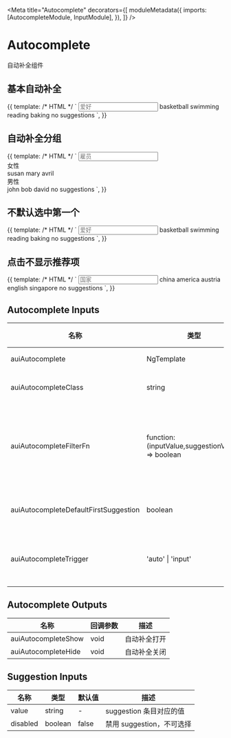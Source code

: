 

<Meta
  title="Autocomplete"
  decorators={[
    moduleMetadata({
      imports: [AutocompleteModule, InputModule],
    }),
  ]}
/>

# Autocomplete

自动补全组件

## 基本自动补全

<Canvas>
  <Story name="Basic" height="260px">
    {{
      template: /* HTML */ `
        <input aui-input [auiAutocomplete]="suggestions" placeholder="爱好" />
        <aui-autocomplete #suggestions>
          <aui-suggestion value="basketball">basketball</aui-suggestion>
          <aui-suggestion value="swimming">swimming</aui-suggestion>
          <aui-suggestion value="reading">reading</aui-suggestion>
          <aui-suggestion value="baking">baking</aui-suggestion>
          <aui-autocomplete-placeholder>
            no suggestions
          </aui-autocomplete-placeholder>
        </aui-autocomplete>
      `,
    }}
  </Story>
</Canvas>

## 自动补全分组

<Canvas>
  <Story name="Suggestions Group" height="360px">
    {{
      template: /* HTML */ `
        <input aui-input [auiAutocomplete]="suggestions" placeholder="雇员" />
        <aui-autocomplete #suggestions>
          <aui-suggestion-group>
            <div auiSuggestionGroupTitle>女性</div>
            <aui-suggestion value="susan">susan</aui-suggestion>
            <aui-suggestion value="mary">mary</aui-suggestion>
            <aui-suggestion value="avril">avril</aui-suggestion>
          </aui-suggestion-group>
          <aui-suggestion-group>
            <div auiSuggestionGroupTitle>男性</div>
            <aui-suggestion value="john">john</aui-suggestion>
            <aui-suggestion value="bob">bob</aui-suggestion>
            <aui-suggestion value="david" [disabled]="true">
              david
            </aui-suggestion>
          </aui-suggestion-group>
          <aui-autocomplete-placeholder>
            no suggestions
          </aui-autocomplete-placeholder>
        </aui-autocomplete>
      `,
    }}
  </Story>
</Canvas>

## 不默认选中第一个

<Canvas>
  <Story name="Not First" height="260px">
    {{
      template: /* HTML */ `
        <input
          aui-input
          [auiAutocomplete]="suggestions"
          [auiAutocompleteDefaultFirstSuggestion]="false"
          placeholder="爱好"
        />
        <aui-autocomplete #suggestions>
          <aui-suggestion value="basketball">basketball</aui-suggestion>
          <aui-suggestion value="swimming">swimming</aui-suggestion>
          <aui-suggestion value="reading">reading</aui-suggestion>
          <aui-suggestion value="baking">baking</aui-suggestion>
          <aui-autocomplete-placeholder>
            no suggestions
          </aui-autocomplete-placeholder>
        </aui-autocomplete>
      `,
    }}
  </Story>
</Canvas>

## 点击不显示推荐项

<Canvas>
  <Story name="No Trigger" height="260px">
    {{
      template: /* HTML */ `
        <input
          aui-input
          [auiAutocomplete]="suggestions"
          auiAutocompleteTrigger="input"
          placeholder="国家"
        />
        <aui-autocomplete #suggestions>
          <aui-suggestion value="china">china</aui-suggestion>
          <aui-suggestion value="america">america</aui-suggestion>
          <aui-suggestion value="austria">austria</aui-suggestion>
          <aui-suggestion value="english">english</aui-suggestion>
          <aui-suggestion value="singapore">singapore</aui-suggestion>
          <aui-autocomplete-placeholder>
            no suggestions
          </aui-autocomplete-placeholder>
        </aui-autocomplete>
      `,
    }}
  </Story>
</Canvas>

## Autocomplete Inputs

| 名称                                  | 类型                                              | 默认值 | 描述                                                                           |
| ------------------------------------- | ------------------------------------------------- | ------ | ------------------------------------------------------------------------------ |
| auiAutocomplete                       | NgTemplate                                        | -      | 自动补全组件模板引用                                                           |
| auiAutocompleteClass                  | string                                            | -      | 向自动补全组件添加类名                                                         |
| auiAutocompleteFilterFn               | function: (inputValue,suggestionValue) => boolean | -      | 自动补全过滤器,传入参数为当前输入文本和 suggestion 的 value 值，符合条件的显示 |
| auiAutocompleteDefaultFirstSuggestion | boolean                                           | true   | 下拉时自动选中第一个，回车即可选中                                             |
| auiAutocompleteTrigger                | 'auto' \| 'input'                                 | 'auto' | 点击输入框时是否显示推荐项，默认 auto 为显示                                   |

## Autocomplete Outputs

| 名称                | 回调参数 | 描述         |
| ------------------- | -------- | ------------ |
| auiAutocompleteShow | void     | 自动补全打开 |
| auiAutocompleteHide | void     | 自动补全关闭 |

## Suggestion Inputs

| 名称     | 类型    | 默认值 | 描述                      |
| -------- | ------- | ------ | ------------------------- |
| value    | string  | -      | suggestion 条目对应的值   |
| disabled | boolean | false  | 禁用 suggestion，不可选择 |
